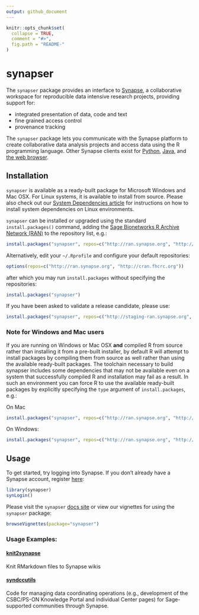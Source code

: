 ```yaml
---
output: github_document
---
```


<!-- README.md is generated from README.Rmd. Please modify README.Rmd and run `pkgdown::build_site()` to update README.md -->

```r
knitr::opts_chunk$set(
  collapse = TRUE,
  comment = "#>",
  fig.path = "README-"
)
```

# synapser

The `synapser` package provides an interface to [Synapse](<http://www.synapse.org>), a collaborative workspace for reproducible data intensive research projects, providing support for:

* integrated presentation of data, code and text
* fine grained access control
* provenance tracking

The `synapser` package lets you communicate with the Synapse platform to create collaborative data analysis projects and access data using the R programming language. Other Synapse clients exist for [Python](http://docs.synapse.org/python), [Java](https://github.com/Sage-Bionetworks/Synapse-Repository-Services/tree/develop/client/synapseJavaClient>), and [the web browser](https://www.synapse.org).

## Installation

`synapser` is available as a ready-built package for Microsoft Windows and Mac OSX. For Linux systems, it is available to install from source. Please also check out our [System Dependencies article](articles/systemDependencies.html) for instructions on how to install system dependencies on Linux environments.

`synapser` can be installed or upgraded using the standard `install.packages()` command, adding the [Sage Bionetworks R Archive Network (RAN)](http://ran.synapse.org) to the repository list, e.g.:

```r
install.packages("synapser", repos=c("http://ran.synapse.org", "http://cran.fhcrc.org"))
```
Alternatively, edit your `~/.Rprofile` and configure your default repositories:
```r
options(repos=c("http://ran.synapse.org", "http://cran.fhcrc.org"))
```
after which you may run `install.packages` without specifying the repositories:
```r
install.packages("synapser")
```

If you have been asked to validate a release candidate, please use:

```r
install.packages("synapser", repos=c("http://staging-ran.synapse.org", "http://cran.fhcrc.org"))
```

### Note for Windows and Mac users

If you are running on Windows or Mac OSX **and** compiled R from source rather than installing it from a pre-built installer, by default R will attempt to install packages by compiling them from source as well rather than using the available ready-built packages. The toolchain necessary to build synapser includes some dependencies that may not be available even on a system that successfully compiled R and installation may fail as a result. In such an environment you can force R to use the available ready-built packages by explicitly specifying the `type` argument of `install.packages`, e.g.:

On Mac

```r
install.packages("synapser", repos=c("http://ran.synapse.org", "http://cran.fhcrc.org"), type="mac.binary")
```

On Windows:

```r
install.packages("synapser", repos=c("http://ran.synapse.org", "http://cran.fhcrc.org"), type="win.binary")
```

## Usage

To get started, try logging into Synapse. If you don't already have a Synapse account, register [here](https://www.synapse.org/register):

```r
library(synapser)
synLogin()
```

Please visit the `synapser` [docs site](http://sage-bionetworks.github.io/synapser/articles/synapser.html) or view our vignettes for using the `synapser` package:

```r
browseVignettes(package="synapser")
```

### Usage Examples:

#### [knit2synapse](https://github.com/Sage-Bionetworks/knit2synapse) 
Knit RMarkdown files to Synapse wikis

#### [syndccutils](https://github.com/Sage-Bionetworks/syndccutils)
Code for managing data coordinating operations (e.g., development of the CSBC/PS-ON Knowledge Portal and individual Center pages) for Sage-supported communities through Synapse.
